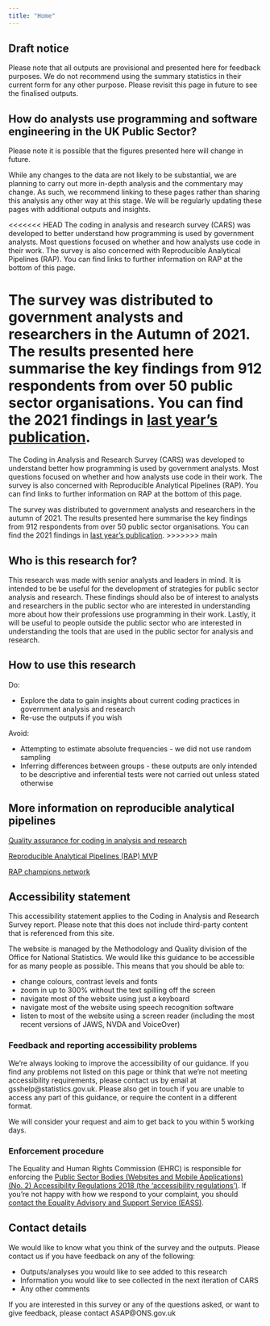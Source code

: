 ```yaml
---
title: "Home"
---
```


## Draft notice

Please note that all outputs are provisional and presented here for feedback purposes. We do not recommend using the summary statistics in their current form for any other purpose. Please revisit this page in future to see the finalised outputs.

## How do analysts use programming and software engineering in the UK Public Sector?

Please note it is possible that the figures presented here will change in future. 

While any changes to the data are not likely to be substantial, we are planning to carry out more in-depth analysis and the commentary may change. As such, we recommend linking to these pages rather than sharing this analysis any other way at this stage. We will be regularly updating these pages with additional outputs and insights. 

<<<<<<< HEAD
The coding in analysis and research survey (CARS) was developed to better understand how programming is used by government analysts. Most questions focused on whether and how analysts use code in their work. The survey is also concerned with Reproducible Analytical Pipelines (RAP). You can find links to further information on RAP at the bottom of this page. 

The survey was distributed to government analysts and researchers in the Autumn of 2021. The results presented here summarise the key findings from 912 respondents from over 50 public sector organisations. You can find the 2021 findings in [last year's publication](https://best-practice-and-impact.github.io/CARS-3/).
=======
The Coding in Analysis and Research Survey (CARS) was developed to understand better how programming is used by government analysts. Most questions focused on whether and how analysts use code in their work. The survey is also concerned with Reproducible Analytical Pipelines (RAP). You can find links to further information on RAP at the bottom of this page. 

The survey was distributed to government analysts and researchers in the autumn of 2021. The results presented here summarise the key findings from 912 respondents from over 50 public sector organisations. You can find the 2021 findings in [last year's publication](https://best-practice-and-impact.github.io/CARS-3/).
>>>>>>> main

## Who is this research for?

This research was made with senior analysts and leaders in mind. It is intended to be be useful for the development of strategies for public sector analysis and research. These findings should also be of interest to analysts and researchers in the public sector who are interested in understanding more about how their professions use programming in their work. Lastly, it will be useful to people outside the public sector who are interested in understanding the tools that are used in the public sector for analysis and research.


## How to use this research

Do:

* Explore the data to gain insights about current coding practices in government analysis and research
* Re-use the outputs if you wish

Avoid:

* Attempting to estimate absolute frequencies - we did not use random sampling
* Inferring differences between groups - these outputs are only intended to be descriptive and inferential tests were not carried out unless stated otherwise

## More information on reproducible analytical pipelines

[Quality assurance for coding in analysis and research](https://best-practice-and-impact.github.io/qa-of-code-guidance/)

[Reproducible Analytical Pipelines (RAP) MVP](https://github.com/best-practice-and-impact/rap_mvp_maturity_guidance/blob/master/Reproducible-Analytical-Pipelines-MVP.md)

[RAP champions network](https://analysisfunction.civilservice.gov.uk/support/reproducible-analytical-pipelines/reproducible-analytical-pipeline-rap-champions/)

## Accessibility statement

This accessibility statement applies to the Coding in Analysis and Research Survey report. Please note that this does not include third-party content that is referenced from this site.

The website is managed by the Methodology and Quality division of the Office for National Statistics. We would like this guidance to be accessible for as many people as possible. This means that you should be able to:

* change colours, contrast levels and fonts
* zoom in up to 300% without the text spilling off the screen
* navigate most of the website using just a keyboard
* navigate most of the website using speech recognition software
* listen to most of the website using a screen reader (including the most recent versions of JAWS, NVDA and VoiceOver)

### Feedback and reporting accessibility problems

We’re always looking to improve the accessibility of our guidance. If you find any problems not listed on this page or think that we’re not meeting accessibility requirements, please contact us by email at gsshelp@statistics.gov.uk. Please also get in touch if you are unable to access any part of this guidance, or require the content in a different format.

We will consider your request and aim to get back to you within 5 working days.

### Enforcement procedure

The Equality and Human Rights Commission (EHRC) is responsible for enforcing the [Public Sector Bodies (Websites and Mobile Applications) (No. 2) Accessibility Regulations 2018 (the ‘accessibility regulations’)](https://www.legislation.gov.uk/uksi/2018/952/made). If you’re not happy with how we respond to your complaint, you should [contact the Equality Advisory and Support Service (EASS)](https://www.equalityadvisoryservice.com/).

## Contact details

We would like to know what you think of the survey and the outputs. Please contact us if you have feedback on any of the following:

* Outputs/analyses you would like to see added to this research
* Information you would like to see collected in the next iteration of CARS
* Any other comments

If you are interested in this survey or any of the questions asked, or want to give feedback, please contact ASAP@ONS.gov.uk

